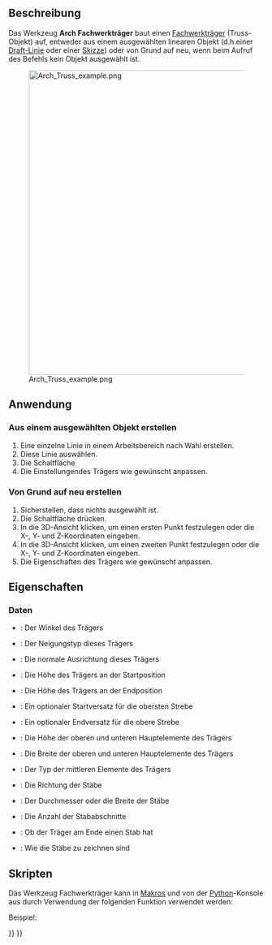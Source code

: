 <languages/>

{{Docnav/de
|[[Arch_Fence/de|Zaun]]
|[[Arch_Equipment/de|Ausstattung]]
|[[BIM_Workbench/de|BIM]]
|IconL=Arch_Fence.svg
|IconR=Arch_Equipment.svg
|IconC=Workbench_BIM.svg
}}

{{VeryImportantMessage|DIESER BEFEHL IST BESTANDTEIL DES INTEGRIERTEN ARBEITSBEREICHS [[BIM_Workbench/de|BIM]] IN V1.0<br>
Diese Seite wurde für diese Version aktualisiert.}}

{{GuiCommand/de
|Name=Arch Truss
|Name/de=Arch Fachwerkträger
|MenuLocation=3D/BIM → Träger
|Workbenches=[[BIM_Workbench/de|BIM]]
|Version=0.19
}}

<span id="Description"></span>
==Beschreibung==

Das Werkzeug '''Arch Fachwerkträger''' baut einen [https://de.wikipedia.org/wiki/Fachwerk Fachwerkträger] (Truss-Objekt) auf, entweder aus einem ausgewählten linearen Objekt (d.h.einer [[Draft_Line/de|Draft-Linie]] oder einer [[Sketcher_NewSketch/de|Skizze]]) oder von Grund auf neu, wenn beim Aufruf des Befehls kein Objekt ausgewählt ist.

[[Image:Arch Truss example.png|600px]]

<span id="Usage"></span>
==Anwendung==

<span id="Creating_from_a_selected_object"></span>
===Aus einem ausgewählten Objekt erstellen===

# Eine einzelne Linie in einem Arbeitsbereich nach Wahl erstellen.
# Diese Linie auswählen.
# Die Schaltfläche {{Button|[[Image:Arch_Truss.svg|16px]] [[Arch_Truss/de|Arch Träger]]}}
# Die Einstellungendes Trägers wie gewünscht anpassen.

<span id="Creating_from_scratch"></span>
===Von Grund auf neu erstellen===

# Sicherstellen, dass nichts ausgewählt ist.
# Die Schaltfläche {{Button|[[Image:Arch_Truss.svg|16px]] [[Arch_Truss/de|Arch Träger]]}} drücken.
# In die 3D-Ansicht klicken, um einen ersten Punkt festzulegen oder die X-, Y- und Z-Koordinaten eingeben.
# In die 3D-Ansicht klicken, um einen zweiten Punkt festzulegen oder die X-, Y- und Z-Koordinaten eingeben.
# Die Eigenschaften des Trägers wie gewünscht anpassen.

<span id="Properties"></span>
==Eigenschaften==

<span id="Data"></span>
=== Daten ===

* {{PropertyData|TrussAngle}}: Der Winkel des Trägers
* {{PropertyData|SlantType}}: Der Neigungstyp dieses Trägers
* {{PropertyData|Normal}}: Die normale Ausrichtung dieses Trägers
* {{PropertyData|HeightStart}}: Die Höhe des Trägers an der Startposition
* {{PropertyData|HeightEnd}}: Die Höhe des Trägers an der Endposition
* {{PropertyData|StrutStartOffset}}: Ein optionaler Startversatz für die obersten Strebe
* {{PropertyData|StrutEndOffset}}: Ein optionaler Endversatz für die obere Strebe
* {{PropertyData|StrutHeight}}: Die Höhe der oberen und unteren Hauptelemente des Trägers
* {{PropertyData|StrutWidth}}: Die Breite der oberen und unteren Hauptelemente des Trägers
* {{PropertyData|RodType}}: Der Typ der mittleren Elemente des Trägers
* {{PropertyData|RodDirection}}: Die Richtung der Stäbe
* {{PropertyData|RodSize}}: Der Durchmesser oder die Breite der Stäbe
* {{PropertyData|RodSections}}: Die Anzahl der Stababschnitte
* {{PropertyData|RodEnd}}: Ob der Träger am Ende einen Stab hat
* {{PropertyData|RodMode}}: Wie die Stäbe zu zeichnen sind

<span id="Scripting"></span>
==Skripten==

Das Werkzeug Fachwerkträger kann in [[Macros/de|Makros]] und von der [[Python/de|Python]]-Konsole aus durch Verwendung der folgenden Funktion verwendet werden:

{{Code|code=
Truss = makeFence([baseobj])
}}

Beispiel:

{{Code|code=
import FreeCAD
import Draft
import Arch

p1 = FreeCAD.Vector(0,0,0)
p2 = FreeCAD.Vector(2000,0,0)
baseline = Draft.makeLine(p1,p2)
truss = Arch.makeTruss(baseline)
truss.HeightStart = 200
truss.HeightEnd = 400
# adjust other needed properties
}}


{{Docnav/de
|[[Arch_Fence/de|Zaun]]
|[[Arch_Equipment/de|Ausstattung]]
|[[BIM_Workbench/de|BIM]]
|IconL=Arch_Fence.svg
|IconR=Arch_Equipment.svg
|IconC=Workbench_BIM.svg
}}

{{BIM_Tools_navi{{#translation:}}}}
{{Userdocnavi{{#translation:}}}}